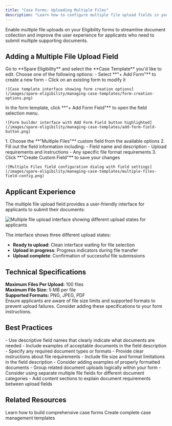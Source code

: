 ```yaml
---
title: "Case Forms: Uploading Multiple Files"
description: "Learn how to configure multiple file upload fields in your case forms to allow applicants to submit multiple documents at once."
---
```


Enable multiple file uploads on your Eligibility forms to streamline document collection and improve the user experience for applicants who need to submit multiple supporting documents.

## Adding a Multiple File Upload Field

<Steps>
  <Step title="Navigate to Case Template">
    Go to **Spare Eligibility** and select the **Case Template** you'd like to edit.
  </Step>
  
  <Step title="Access Form Builder">
    Choose one of the following options:
    - Select **"+ Add Form"** to create a new form
    - Click on an existing form to modify it
    
    ![Case template interface showing form creation options](/images/spare-eligibility/managing-case-templates/form-creation-options.png)
  </Step>
  
  <Step title="Add Form Field">
    In the form template, click **"+ Add Form Field"** to open the field selection menu.
    
    ![Form builder interface with Add Form Field button highlighted](/images/spare-eligibility/managing-case-templates/add-form-field-button.png)
  </Step>
  
  <Step title="Configure Multiple Files Field">
    1. Choose the **"Multiple Files"** custom field from the available options
    2. Fill out the field information including:
       - Field name and description
       - Upload requirements and instructions
       - Any specific file format requirements
    3. Click **"Create Custom Field"** to save your changes
    
    ![Multiple Files field configuration dialog with field settings](/images/spare-eligibility/managing-case-templates/multiple-files-field-config.png)
  </Step>
</Steps>

## Applicant Experience

The multiple file upload field provides a user-friendly interface for applicants to submit their documents:

![Multiple file upload interface showing different upload states for applicants](/images/spare-eligibility/managing-case-templates/multiple-file-upload-states.png)

The interface shows three different upload states:
- **Ready to upload**: Clean interface waiting for file selection
- **Upload in progress**: Progress indicators during file transfer
- **Upload complete**: Confirmation of successful file submissions

## Technical Specifications

<Card title="Upload Limits & Requirements" icon="info-circle">
  <div style={{ display: 'grid', gap: '12px' }}>
    <div>
      <strong>Maximum Files Per Upload:</strong> 100 files
    </div>
    <div>
      <strong>Maximum File Size:</strong> 5 MB per file
    </div>
    <div>
      <strong>Supported Formats:</strong> PNG, JPEG, PDF
    </div>
  </div>
</Card>

<Warning>
Ensure applicants are aware of file size limits and supported formats to prevent upload failures. Consider adding these specifications to your form instructions.
</Warning>

## Best Practices

<Accordion title="Optimization Tips">
  <AccordionItem title="Field Naming">
    - Use descriptive field names that clearly indicate what documents are needed
    - Include examples of acceptable documents in the field description
    - Specify any required document types or formats
  </AccordionItem>
  
  <AccordionItem title="User Instructions">
    - Provide clear instructions about file requirements
    - Include file size and format limitations in the field description
    - Consider adding examples of properly formatted documents
  </AccordionItem>
  
  <AccordionItem title="File Organization">
    - Group related document uploads logically within your form
    - Consider using separate multiple file fields for different document categories
    - Add content sections to explain document requirements between upload fields
  </AccordionItem>
</Accordion>

## Related Resources

<CardGroup cols={2}>
  <Card title="Creating Case Forms" icon="file-lines" href="/help-center/spare-eligibility/spare-eligibility-managing-case-templates/creating-and-editing-case-forms">
    Learn how to build comprehensive case forms
  </Card>
  <Card title="Building Case Templates" icon="hammer" href="/help-center/spare-eligibility/spare-eligibility-managing-case-templates/building-a-new-case-template">
    Create complete case management templates
  </Card>
</CardGroup>
